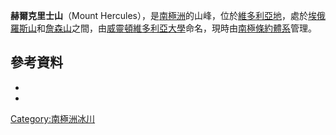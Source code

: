 {{coord|77|29|S|161|26|E|source:GNIS|display=title}}

'''赫爾克里士山'''（Mount Hercules），是[[南極洲|南極洲]]的山峰，位於[[維多利亞地|維多利亞地]]，處於[[埃俄羅斯山|埃俄羅斯山]]和[[詹森山|詹森山]]之間，由[[威靈頓維多利亞大學|威靈頓維多利亞大學]]命名，現時由[[南極條約體系|南極條約體系]]管理。

==參考資料==
*{{cite gnis | type = antarid | id = 6678| name = Hercules, Mount | accessdate = 2012-06-14}}
*{{usgs-gazetteer|id=6678|name=Hercules, Mount}}

{{DEFAULTSORT:Mount Hercules}}
[[Category:南極洲冰川|Category:南極洲冰川]]


{{McMurdoDryValleys-geo-stub}}